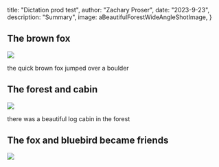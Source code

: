 



 title: "Dictation prod test",
 author: "Zachary Proser",
 date: "2023-9-23",
 description: "Summary",
 image: aBeautifulForestWideAngleShotImage,
} 


## The brown fox

<Image src={aSmallBrownFoxPixelArtInAWiImage}/>

the quick brown fox jumped over a boulder

## The forest and cabin 

<Image src={aBeautifulForestWideAngleShotImage}/>

there was a beautiful log cabin in the forest

## The fox and bluebird became friends

<Image src={aBlueBirdAndAFoxAreFriendsIImage}/>
